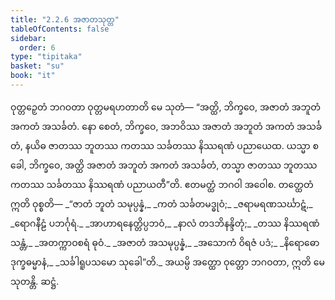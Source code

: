 ```yaml
---
title: "2.2.6 အဇာတသုတ္တ"
tableOfContents: false
sidebar:
  order: 6
type: "tipitaka"
basket: "su"
book: "it"
---
```



<DynamicBreadcrumb />

<Division number="43" book="it" e="ch" v="18" p="220">

<Paragraph number="272" book="it">
ဝုတ္တဉှေတံ ဘဂဝတာ ဝုတ္တမရဟတာတိ မေ သုတံ—
</Paragraph>

<Paragraph number="273" book="it">
“အတ္ထိ, ဘိက္ခဝေ, အဇာတံ အဘူတံ အကတံ အသင်္ခတံ. နော စေတံ, ဘိက္ခဝေ, အဘဝိဿ အဇာတံ အဘူတံ အကတံ အသင်္ခတံ, နယိဓ ဇာတဿ ဘူတဿ ကတဿ သင်္ခတဿ နိဿရဏံ ပညာယေထ. ယသ္မာ စ ခေါ, ဘိက္ခဝေ, အတ္ထိ အဇာတံ အဘူတံ အကတံ အသင်္ခတံ, တသ္မာ ဇာတဿ ဘူတဿ ကတဿ သင်္ခတဿ နိဿရဏံ ပညာယတီ”တိ. ဧတမတ္ထံ ဘဂဝါ အဝေါစ. တတ္ထေတံ ဣတိ ဝုစ္စတိ—
</Paragraph>

<Paragraph number="274" type="verses" book="it">
_“ဇာတံ ဘူတံ သမုပ္ပန္နံ,_  
_ကတံ သင်္ခတမဒ္ဓုဝံ;_  
_ဇရာမရဏသင်္ဃာဋံ,_  
_ရောဂနီဠံ ပဘင်္ဂုရံ._  

</Paragraph>

<Paragraph number="275" type="verses" book="it">
_အာဟာရနေတ္တိပ္ပဘဝံ,_  
_နာလံ တဒဘိနန္ဒိတုံ;_  
_တဿ နိဿရဏံ သန္တံ,_  
_အတက္ကာဝစရံ ဓုဝံ._  

</Paragraph>

<Paragraph number="276" type="verses" book="it">
_အဇာတံ အသမုပ္ပန္နံ,_  
_အသောကံ ဝိရဇံ ပဒံ;_  
_နိရောဓော ဒုက္ခဓမ္မာနံ,_  
_သင်္ခါရူပသမော သုခေါ”တိ._  

</Paragraph>

<Paragraph number="277" book="it">
အယမ္ပိ အတ္ထော ဝုတ္တော ဘဂဝတာ, ဣတိ မေ သုတန္တိ.

</Paragraph>
</Division>

<Paragraph number="278" type="center" book="it">
ဆဋ္ဌံ.
</Paragraph>